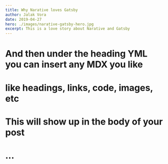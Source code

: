 ```yaml
---
title: Why Narative loves Gatsby
author: Jalak Vora
date: 2019-04-27
hero: ./images/narative-gatsby-hero.jpg
excerpt: This is a love story about Narative and Gatsby
---
```

# And then under the heading YML you can insert any MDX you like
# like headings, links, code, images, etc
# This will show up in the body of your post
# ...